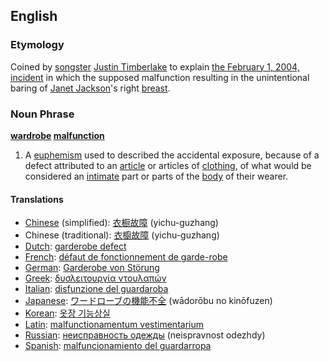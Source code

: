 {{Wikipedia}}
==English==

===Etymology===
Coined by [[songster]] [[w:Justin_Timberlake|Justin Timberlake]] to explain [[w:Super Bowl XXXVIII Halftime show controversy|the February 1, 2004, incident]] in which the supposed malfunction resulting in the unintentional baring of [[w:Janet_Jackson|Janet Jackson]]'s right [[breast]].

===Noun Phrase===
'''[[wardrobe]] [[malfunction]]'''

#A [[euphemism]] used to described the accidental exposure, because of a defect attributed to an [[article]] or articles of [[clothing]], of what would be considered an [[intimate]] part or parts of the [[body]] of their wearer.

====Translations====
*[[Chinese]] (simplified): [[衣橱故障]] (yichu-guzhang)
*Chinese (traditional): [[衣櫥故障]] (yichu-guzhang)
*[[Dutch]]: [[garderobe defect]]
*[[French]]: [[défaut de fonctionnement de garde-robe]]
*[[German]]: [[Garderobe von Störung]]
*[[Greek]]: [[δυσλειτουργία ντουλαπών]]
*[[Italian]]: [[disfunzione del guardaroba]]
*[[Japanese]]: [[ワードローブの機能不全]] (wādorōbu no kinōfuzen)
*[[Korean]]: [[옷장 기능상실]]
*[[Latin]]: [[malfunctionamentum vestimentarium]]
*[[Russian]]: [[неисправность одежды]] (neispravnost odezhdy)
*[[Spanish]]: [[malfuncionamiento del guardarropa]]